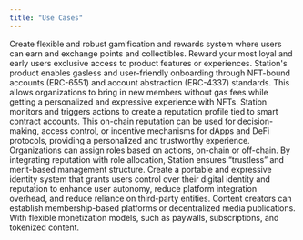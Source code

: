 ```yaml
---
title: "Use Cases"
---
```


<AccordionGroup>
    <Accordion title="Membership loyalty & rewards">
        Create flexible and robust gamification and rewards system where users can earn and exchange points and collectibles. Reward your most loyal and early users exclusive access to product features or experiences.
    </Accordion>
    <Accordion title="Gasless onboarding">
        Station's product enables gasless and user-friendly onboarding through NFT-bound accounts (ERC-6551) and account abstraction (ERC-4337) standards. This allows organizations to bring in new members without gas fees while getting a personalized and expressive experience with NFTs. 
    </Accordion>
    <Accordion title="Onchain reputation">
        Station monitors and triggers actions to create a reputation profile tied to smart contract accounts. This on-chain reputation can be used for decision-making, access control, or incentive mechanisms for dApps and DeFi protocols, providing a personalized and trustworthy experience.
    </Accordion>
    <Accordion title="Onchain access and role management">
        Organizations can assign roles based on actions, on-chain or off-chain. By integrating reputation with role allocation, Station ensures “trustless” and merit-based management structure.
    </Accordion>
    <Accordion title='Interoperable profile ("Passport")'>
        Create a portable and expressive identity system that grants users control over their digital identity and reputation to enhance user autonomy, reduce platform integration overhead, and reduce reliance on third-party entities.
    </Accordion>
    <Accordion title="Content monetization">
        Content creators can establish membership-based platforms or decentralized media publications. With flexible monetization models, such as paywalls, subscriptions, and tokenized content.
    </Accordion>
</AccordionGroup>



